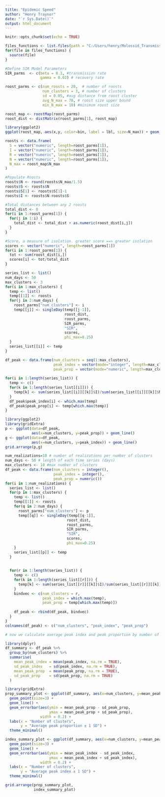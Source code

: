 ```yaml
---
title: "Epidemic Speed"
author: "Henry Traynor"
date: "`r Sys.Date()`"
output: html_document
---
```


```r
knitr::opts_chunk$set(echo = TRUE)
```

```r
files_functions <- list.files(path = "C:/Users/henry/Molossid_Transmission/Functions", pattern = "\\.R$", full.names = TRUE)
for(file in files_functions) {
  source(file)
}
```

```r
#Define SIR Model Parameters
SIR_parms  <- c(beta = 0.1, #transmission rate
                gamma = 0.03) # recovery rate

roost_parms <- c(num_roosts = 20,  # number of roosts
                 num_clusters = 3, # number of clusters
                 sd = 0.05, #avg distance from roost cluster
                 avg_N_max = 70, # roost size upper bound
                 min_N_max = 10) #minimum roost size
```

```r
roost_map <- roostMap(roost_parms)
roost_dist <- distMatrix(roost_parms[1], roost_map)

library(ggplot2)
ggplot(roost_map, aes(x,y, color=bin, label = lbl, size=N_max)) + geom_text() + xlim(0,1) + ylim(0,1)
```


```r
roosts <- data.frame(
  S = vector("numeric", length=roost_parms[1]),
  I = vector("numeric", length=roost_parms[1]),
  R = vector("numeric", length=roost_parms[1]),
  N = vector("numeric", length=roost_parms[1]),
  N_max = roost_map$N_max
)

#Populate Roosts
roosts$N <- round(roosts$N_max/1.5)
roosts$S <- roosts$N
roosts$S[1] <- roosts$S[1]-1
roosts$I <- roosts$N-roosts$S

#Total distances between any 2 roosts
total_dist <- 0
for(i in 1:roost_parms[1]) {
  for(j in 1:i) {
    total_dist <- total_dist + as.numeric(roost_dist[i,j])
  }
}

#Score, a measure of isolation. greater score ==> greater isolation
scores <- vector("numeric", length=roost_parms[1])
for(i in 1:roost_parms[1]) {
  tot <- sum(roost_dist[i,])
  scores[i] <- tot/total_dist
}
```

```r
series_list <- list()
num_days <- 50
max_clusters <- 3
for(i in 1:max_clusters) {
  temp <- list()
  temp[[1]] <- roosts
  for(j in 2:num_days) {
    roost_parms["num_clusters"] <- i
    temp[[j]] <- singleDay(temp[[j-1]],
                           roost_dist,
                           roost_parms,
                           SIR_parms,
                           "SIR",
                           scores,
                           phi_max=0.25)
  }
  series_list[[i]] <- temp
}
```

```r
df_peak <- data.frame(num_clusters = seq(1:max_clusters),
                      peak_index = vector(mode="integer", length=max_clusters),
                      peak_prop = vector(mode="numeric", length=max_clusters))
                   
for(i in 1:length(series_list)) {
  temp <- c()
  for(k in 1:length(series_list[[i]])) {
    temp[k] <- sum(series_list[[i]][[k]]$I)/sum(series_list[[i]][[k]]$N)
  }
  df_peak$peak_index[i] <- which.max(temp)
  df_peak$peak_prop[i] <- temp[which.max(temp)]
}
```

```r
library(ggplot2)
library(gridExtra)
p <- ggplot(data=df_peak,
            aes(x=num_clusters, y=peak_prop)) + geom_line()
g <- ggplot(data=df_peak,
            aes(x=num_clusters, y=peak_index)) + geom_line()
grid.arrange(p,g)
```

```r
num_realizations=10 # number of realizations per number of clusters
num_days <- 50 # length of each time series (days)
max_clusters <- 10 #max number of clusters
df_peak <- data.frame(num_clusters = integer(),
                      peak_index = integer(),
                      peak_prop = numeric())
for(i in 1:num_realizations) {
  series_list <- list()
  for(p in 1:max_clusters) {
    temp <- list()
    temp[[1]] <- roosts
    for(q in 2:num_days) {
      roost_parms["num_clusters"] <- p
      temp[[q]] <- singleDay(temp[[q-1]],
                            roost_dist,
                            roost_parms,
                            SIR_parms,
                            "SIR",
                            scores,
                            phi_max=0.25)
    }
    series_list[[p]] <- temp
  }
  
  
  for(r in 1:length(series_list)) {
    temp <- c()
    for(k in 1:length(series_list[[r]])) {
      temp[k] <- sum(series_list[[r]][[k]]$I)/sum(series_list[[r]][[k]]$N)
    }
    bindvec <- c(num_clusters = r,
                 peak_index = which.max(temp),
                 peak_prop = temp[which.max(temp)])
    
    df_peak <- rbind(df_peak, bindvec)
  }
}
colnames(df_peak) <- c("num_clusters", "peak_index", "peak_prop")

# now we calculate average peak index and peak proportion by number of clusters. store with standard deviation

library(dplyr) 
df_summary <- df_peak %>%
  group_by(num_clusters) %>%
  summarise(
    mean_peak_index = mean(peak_index, na.rm = TRUE),
    sd_peak_index   = sd(peak_index, na.rm = TRUE),
    mean_peak_prop  = mean(peak_prop, na.rm = TRUE),
    sd_peak_prop    = sd(peak_prop, na.rm = TRUE)
  )

```

```r
library(gridExtra)
prop_summary_plot <- ggplot(df_summary, aes(x=num_clusters, y=mean_peak_prop)) +
  geom_point(size=3) +
  geom_line() +
  geom_errorbar(aes(ymin = mean_peak_prop - sd_peak_prop,
                    ymax = mean_peak_prop + sd_peak_prop),
                width = 0.2) +
  labs(x = "Number of clusters",
       y = "Average peak proportion ± 1 SD") +
  theme_minimal() 

index_summary_plot <- ggplot(df_summary, aes(x=num_clusters, y=mean_peak_index)) +
  geom_point(size=3) +
  geom_line() +
  geom_errorbar(aes(ymin = mean_peak_index - sd_peak_index,
                    ymax = mean_peak_index + sd_peak_index),
                width = 0.2) +
  labs(x = "Number of clusters",
       y = "Average peak index ± 1 SD") +
  theme_minimal()

grid.arrange(prop_summary_plot,
             index_summary_plot)
```